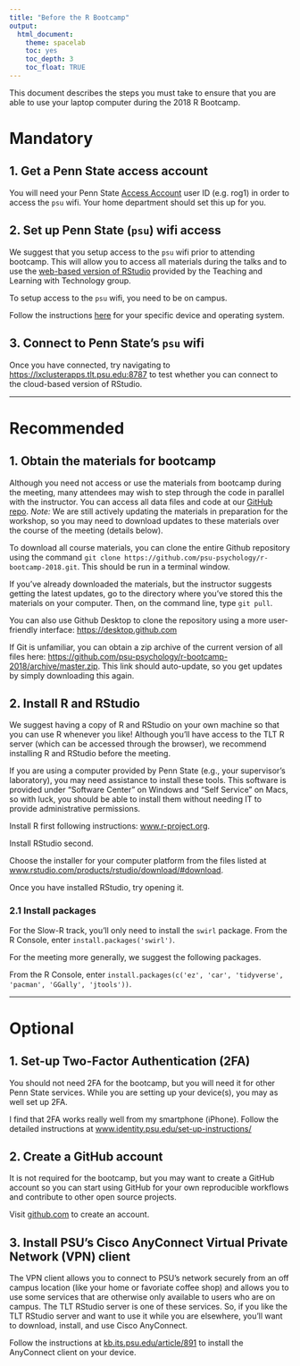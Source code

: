 ```yaml
---
title: "Before the R Bootcamp"
output:
  html_document:
    theme: spacelab
    toc: yes
    toc_depth: 3
    toc_float: TRUE
---
```


This document describes the steps you must take to ensure that you are able to use your laptop computer during the 2018 R Bootcamp.

# Mandatory

## 1. Get a Penn State access account

You will need your Penn State [Access Account](http://www.identity.psu.edu/services/authentication-services/access-accounts/) user ID (e.g. rog1) in order to access the `psu` wifi.
Your home department should set this up for you.

## 2. Set up Penn State (`psu`) wifi access

We suggest that you setup access to the `psu` wifi prior to attending bootcamp. This will allow you to access all materials during the talks and to use the [web-based version of RStudio](rstudio-server-tlt.html) provided by the Teaching and Learning with Technology group.

To setup access to the `psu` wifi, you need to be on campus.

Follow the instructions [here](http://wireless.psu.edu/wireless.html) for your specific device and operating system.

## 3. Connect to Penn State's `psu` wifi

Once you have connected, try navigating to <https://lxclusterapps.tlt.psu.edu:8787> to test whether you can connect to the cloud-based version of RStudio.

***

# Recommended

## 1. Obtain the materials for bootcamp

Although you need not access or use the materials from bootcamp during the meeting, many attendees may wish to step through the code in parallel with the instructor. You can access all data files and code at our [GitHub repo](https://github.com/psu-psychology/r-bootcamp-2018/). *Note:* We are still actively updating the materials in preparation for the workshop, so you may need to download updates to these materials over the course of the meeting (details below).

To download all course materials, you can clone the entire Github repository using the command ```git clone https://github.com/psu-psychology/r-bootcamp-2018.git```. This should be run in a terminal window.

If you've already downloaded the materials, but the instructor suggests getting the latest updates, go to the directory where you've stored this the materials on your computer. Then, on the command line, type ```git pull```. 

You can also use Github Desktop to clone the repository using a more user-friendly interface: <https://desktop.github.com>

If Git is unfamiliar, you can obtain a zip archive of the current version of all files here: <https://github.com/psu-psychology/r-bootcamp-2018/archive/master.zip>. This link should auto-update, so you get updates by simply downloading this again.

## 2. Install R and RStudio

We suggest having a copy of R and RStudio on your own machine so that you can use R whenever you like! Although you'll have access to the TLT R server (which can be accessed through the browser), we recommend installing R and RStudio before the meeting. 

If you are using a computer provided by Penn State (e.g., your supervisor's laboratory), you may need assistance to install these tools. This software is provided under "Software Center" on Windows and "Self Service" on Macs, so with luck, you should be able to install them without needing IT to provide administrative permissions.

Install R first following instructions: [www.r-project.org](https://www.r-project.org/).

Install RStudio second.

Choose the installer for your computer platform from the files listed at [www.rstudio.com/products/rstudio/download/#download](https://www.rstudio.com/products/rstudio/download/#download).

Once you have installed RStudio, try opening it.

### 2.1 Install packages

For the Slow-R track, you'll only need to install the `swirl` package.
From the R Console, enter `install.packages('swirl')`.

For the meeting more generally, we suggest the following packages.

From the R Console, enter `install.packages(c('ez', 'car', 'tidyverse', 'pacman', 'GGally', 'jtools'))`.

***

# Optional

## 1. Set-up Two-Factor Authentication (2FA)

You should not need 2FA for the bootcamp, but you will need it for other Penn State services.
While you are setting up your device(s), you may as well set up 2FA.

I find that 2FA works really well from my smartphone (iPhone).
Follow the detailed instructions at [www.identity.psu.edu/set-up-instructions/](https://www.identity.psu.edu/set-up-instructions/)

## 2. Create a GitHub account

It is not required for the bootcamp, but you may want to create a GitHub account so you can start using GitHub for your own reproducible workflows and contribute to other open source projects.

Visit [github.com](https://github.com) to create an account.

## 3. Install PSU's Cisco AnyConnect Virtual Private Network (VPN) client

The VPN client allows you to connect to PSU's network securely from an off campus location (like your home or favoriate coffee shop) and allows you to use some services that are otherwise only available to users who are on campus.
The TLT RStudio server is one of these services.
So, if you like the TLT RStudio server and want to use it while you are elsewhere, you'll want to download, install, and use Cisco AnyConnect.

Follow the instructions at [kb.its.psu.edu/article/891](http://kb.its.psu.edu/article/891) to install the AnyConnect client on your device.